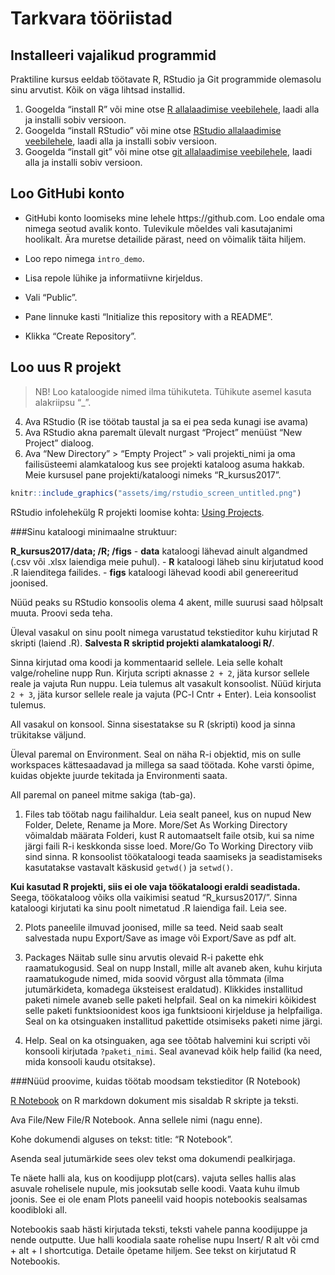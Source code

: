 
# Tarkvara tööriistad

## Installeeri vajalikud programmid

Praktiline kursus eeldab töötavate R, RStudio ja Git programmide olemasolu sinu arvutist. 
Kõik on väga lihtsad installid.

1. Googelda "install R" või mine otse [R allalaadimise veebilehele](https://cran.r-project.org), laadi alla ja installi sobiv versioon.
2. Googelda "install RStudio" või mine otse [RStudio allalaadimise veebilehele](https://www.rstudio.com/products/rstudio/download/), laadi alla ja installi sobiv versioon.
3. Googelda "install git" või mine otse [git allalaadimise veebilehele](https://git-scm.com/downloads), laadi alla ja installi sobiv versioon.


## Loo GitHubi konto 

- GitHubi konto loomiseks mine lehele https://github.com. Loo endale oma nimega seotud avalik konto. Tulevikule mõeldes vali kasutajanimi hoolikalt. Ära muretse detailide pärast, need on võimalik täita hiljem.

- Loo repo nimega `intro_demo`.
- Lisa repole lühike ja informatiivne kirjeldus. 
- Vali "Public".
- Pane linnuke kasti "Initialize this repository with a README".
- Klikka "Create Repository".



## Loo uus R projekt

> NB! Loo kataloogide nimed ilma tühikuteta. Tühikute asemel kasuta alakriipsu "\_". 

4. Ava RStudio (R ise töötab taustal ja sa ei pea seda kunagi ise avama)
5. Ava RStudio akna paremalt ülevalt nurgast "Project" menüüst "New Project" dialoog.
6. Ava "New Directory" > "Empty Project" > vali projekti_nimi ja oma failisüsteemi alamkataloog kus see projekti kataloog asuma hakkab. Meie kursusel pane projekti/kataloogi nimeks "R_kursus2017".

```r
knitr::include_graphics("assets/img/rstudio_screen_untitled.png")
```

RStudio infolehekülg R projekti loomise kohta: [Using Projects](https://support.rstudio.com/hc/en-us/articles/200526207-Using-Projects).

###Sinu kataloogi minimaalne struktuur:

**R_kursus2017/data; /R; /figs**
- **data** kataloogi lähevad ainult algandmed (.csv või .xlsx laiendiga meie puhul).
- **R** kataloogi läheb sinu kirjutatud kood .R laienditega failides.
- **figs** kataloogi lähevad koodi abil genereeritud joonised.

Nüüd peaks su RStudio konsoolis olema 4 akent, mille suurusi saad hõlpsalt muuta. Proovi seda teha.

Üleval vasakul on sinu poolt nimega varustatud tekstieditor kuhu kirjutad R skripti (laiend .R).
**Salvesta R skriptid projekti alamkataloogi R/**.

Sinna kirjutad oma koodi ja kommentaarid sellele. 
Leia selle kohalt valge/roheline nupp Run. 
Kirjuta scripti aknasse `2 + 2`, jäta kursor sellele reale ja vajuta Run nuppu. 
Leia tulemus alt vasakult konsoolist. 
Nüüd kirjuta `2 + 3`, jäta kursor sellele reale ja vajuta 
(PC-l Cntr + Enter). 
Leia konsoolist tulemus.

All vasakul on konsool. 
Sinna sisestatakse su R (skripti) kood ja sinna trükitakse väljund.

Üleval paremal on Environment. 
Seal on näha R-i objektid, mis on sulle workspaces kättesaadavad ja millega sa saad töötada. 
Kohe varsti õpime, kuidas objekte juurde tekitada ja Environmenti saata.

All paremal on paneel mitme sakiga (tab-ga). 

1. Files tab töötab nagu failihaldur. 
Leia sealt paneel, kus on nupud New Folder, Delete, Rename ja More. 
More/Set As Working Directory võimaldab määrata Folderi, kust R automaatselt faile otsib, kui sa nime järgi faili R-i keskkonda sisse loed. 
More/Go To Working Directory viib sind sinna. 
R konsoolist töökataloogi teada saamiseks ja seadistamiseks kasutatakse vastavalt käskusid `getwd()` ja `setwd()`.

**Kui kasutad R projekti, siis ei ole vaja töökataloogi eraldi seadistada.**
Seega, töökataloog võiks olla vaikimisi seatud "R_kursus2017/". 
Sinna kataloogi kirjutati ka sinu poolt nimetatud .R laiendiga fail. 
Leia see.

2. Plots paneelile ilmuvad joonised, mille sa teed. Neid saab sealt salvestada nupu Export/Save as image või Export/Save as pdf alt.

3. Packages Näitab sulle sinu arvutis olevaid R-i pakette ehk raamatukogusid. 
Seal on nupp Install, mille alt avaneb aken, kuhu kirjuta raamatukogude nimed, mida soovid võrgust alla tõmmata (ilma jutumärkideta, komadega üksteisest eraldatud). Klikkides installitud paketi nimele avaneb selle paketi helpfail. 
Seal on ka nimekiri kõikidest selle paketi funktsioonidest koos iga funktsiooni kirjelduse ja helpfailiga. 
Seal on ka otsinguaken installitud pakettide otsimiseks paketi nime järgi. 

4. Help. Seal on ka otsinguaken, aga see tõõtab halvemini kui scripti või konsooli kirjutada `?paketi_nimi`. 
Seal avanevad kõik help failid (ka need, mida konsooli kaudu otsitakse). 

###Nüüd proovime, kuidas töötab moodsam tekstieditor (R Notebook)

[R Notebook](http://rmarkdown.rstudio.com/r_notebooks.html) on R markdown dokument mis sisaldab R skripte ja teksti. 

Ava File/New File/R Notebook.
Anna sellele nimi (nagu enne).

Kohe dokumendi alguses on tekst: title: "R Notebook". 

Asenda seal jutumärkide sees olev tekst oma dokumendi pealkirjaga.

Te näete halli ala, kus on koodijupp plot(cars). vajuta selles hallis alas asuvale rohelisele nupule, mis jooksutab selle koodi. Vaata kuhu ilmub joonis. See ei ole enam Plots paneelil vaid hoopis notebookis sealsamas koodibloki all. 

Notebookis saab hästi kirjutada teksti, teksti vahele panna koodijuppe ja nende outputte. Uue halli koodiala saate rohelise nupu Insert/ R alt või cmd + alt + I shortcutiga. Detaile õpetame hiljem. See tekst on kirjutatud R Notebookis.
